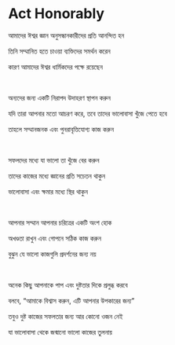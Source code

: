 # Act Honorably

আমাদের ঈশ্বর জ্ঞান অনুসন্ধানকারীদের প্রতি আনন্দিত হন

তিনি সম্মানিত হতে চাওয়া ব্যক্তিদের সমর্থন করেন

কারণ আমাদের ঈশ্বর ধার্মিকদের পক্ষে রয়েছেন

<p></p>

<br />

অন্যদের জন্য একটি নিরাপদ উদাহরণ স্থাপন করুন

যদি তারা আপনার মতো আচরণ করে, তবে তাদের ভালোবাসা খুঁজে পেতে হবে

তাহলে সম্মানজনক এবং পুনরাবৃত্তিযোগ্য কাজ করুন

<p></p>

<br />

সফলদের মধ্যে যা ভালো তা খুঁজে বের করুন

তাদের কাজের মধ্যে জ্ঞানের প্রতি সচেতন থাকুন

ভালোবাসা এবং ক্ষমার মধ্যে স্থির থাকুন

<p></p>

<br />

আপনার সম্মান আপনার চরিত্রের একটি অংশ হোক

অখণ্ডতা রাখুন এবং গোপনে সঠিক কাজ করুন

বুঝুন যে ভালো কাজগুলি প্রদর্শনের জন্য নয়

<p></p>

<br />

অনেক কিছু আপনাকে পাপ এবং দুষ্টতার দিকে প্রলুব্ধ করবে

বলবে, “আমাকে বিশ্বাস করুন, এটি আপনার উপকারের জন্য”

তবুও দুষ্ট কাজের সফলতার জন্য আর কোনো ওজন নেই

যা ভালোবাসা থেকে জন্মানো ভালো কাজের তুলনায়